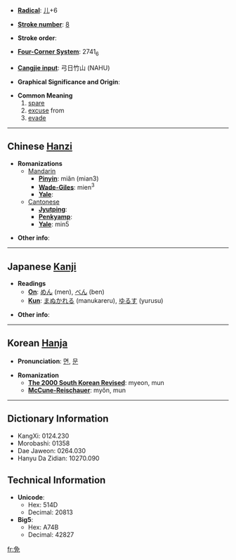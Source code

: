 * '''[[Wiktionary:Chinese radical index| Radical]]''': [[Wiktionary:Chinese radical index 儿|儿]]+6

* '''[[Wiktionary:Chinese total strokes index|Stroke number]]''': [[Wiktionary:Chinese total strokes index 8|8]]

* '''Stroke order''': 

* '''[[Wiktionary:Chinese four corner index|Four-Corner System]]''': 2741<sub>6</sub>

* '''[[Wiktionary:Chinese Cangjie index|Cangjie input]]''': 弓日竹山 (NAHU)

* '''Graphical Significance and Origin''': 

* '''Common Meaning'''
*#[[spare]]
*# [[excuse]] from
*# [[evade]]

----

== Chinese [[Hanzi]] ==

* '''Romanizations'''
** [[Mandarin]]
*** '''[[Pinyin]]''': miǎn (mian3)
*** '''[[Wade-Giles]]''': mien<sup>3</sup>
*** '''[[Yale]]''': 
**[[Cantonese]]
***'''[[Jyutping]]''':
***'''[[Penkyamp]]''': 
***'''[[Yale]]''': min5

* '''Other info''': 

----

== Japanese [[Kanji]] ==

* '''Readings'''
** '''[[On]]''': [[めん]] (men), [[べん]] (ben)
** '''[[Kun]]''': [[まぬかれる]] (manukareru), [[ゆるす]] (yurusu)

* '''Other info''':  

----

== Korean [[Hanja]] ==

* '''Pronunciation''': [[면]], [[문]]

* '''Romanization'''
** '''[[The 2000 South Korean Revised Romanization|The 2000 South Korean Revised]]''': myeon, mun
** '''[[McCune-Reischauer]]''': myŏn, mun

----

== Dictionary Information ==

* KangXi: 0124.230
* Morobashi: 01358
* Dae Jaweon: 0264.030
* Hanyu Da Zidian: 10270.090

== Technical Information ==

* '''Unicode''':
** Hex: 514D
** Decimal: 20813
* '''Big5''':
** Hex: A74B
** Decimal: 42827

[[fr:免]]